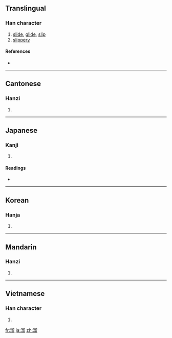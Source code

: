{{also|霤}}
==Translingual==

===Han character===
{{Han char|rn=85|rad=水|as=10|sn=13|four=3716<sub>2</sub>|canj=水竹竹田 (EHHW)|ids=⿰[[氵]][[留]]}}

# [[slide]], [[glide]], [[slip]]
# [[slippery]]

====References====
* {{Han ref|kx=0639.330|dkj=17943|dj=1046.210|hdz=31703.090|uh=6E9C|ud=28316|bh=B7C8|bd=47048}}

----

==Cantonese==

===Hanzi===
{{yue-hanzi|jyut=|y=lau6, lau1 liu1}}

# {{defn|Cantonese|sort=水10}}

----

==Japanese==

===Kanji===
{{ja-kanji|grade=|rs=水10}}

# {{defn|Japanese}}

====Readings====
* {{ja-readings|on=[[りゅう]] (ryū)|kun=[[したたる]] (shitataru), [[ためる]] (tameru), [[たまる]] (tamaru)}}

----

==Korean==

===Hanja===
{{ko-hanja|hangeul=류>유|eumhun=|rv=ryu>yu|mr=ryu>yu|y=lyu>yu}}

# {{defn|Korean|sort=水10}}

----

==Mandarin==

===Hanzi===
{{cmn-hanzi|pin=[[liū]] ([[liu1]])|wg=liu<sup>1</sup>}}

# {{defn|Mandarin|sort=水10}}

----

==Vietnamese==

===Han character===
{{vi-hantu|[[lưu]], [[lựu]], [[rượu]]|rs=水10}}

# {{defn|Vietnamese|sort=水10}}

[[fr:溜]]
[[ja:溜]]
[[zh:溜]]